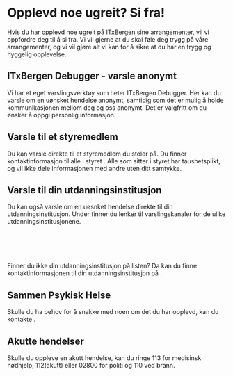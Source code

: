 
# Opplevd noe ugreit? Si fra!

Hvis du har opplevd noe ugreit på ITxBergen sine arrangementer, vil vi oppfordre deg til å si fra. Vi vil gjerne at du skal føle deg trygg på våre arrangementer, og vi vil gjøre alt vi kan for å sikre at du har en trygg og hyggelig opplevelse. 

## ITxBergen Debugger - varsle anonymt

Vi har et eget varslingsverktøy som heter ITxBergen Debugger. Her kan du varsle om en uønsket hendelse anonymt, samtidig som det er mulig å holde kommunikasjonen mellom deg og oss anonymt. Det er valgfritt om du ønsker å oppgi personlig informasjon.
<InternalLink href="/whistleblower" linkText="Trykk her for å gå til ITxBergen Debugger" />

## Varsle til et styremedlem

Du kan varsle direkte til et styremedlem du stoler på. Du finner kontaktinformasjon til alle i styret <InternalLink href="/om-oss/styremedlemmer" linkText="på denne siden" />. Alle som sitter i styret har taushetsplikt, og vil ikke dele informasjonen med andre uten ditt samtykke.

## Varsle til din utdanningsinstitusjon

Du kan også varsle om en uøsnket hendelse direkte til din utdanningsinstitusjon. Under finner du lenker til varslingskanaler for de ulike utdanningsinstitusjonene.
<br />
<ExternalLink href="https://www.uib.no/varsling/" linkText="Universitetet i Bergen" /><br />
<ExternalLink href="https://www.hvl.no/sei-ifra/" linkText="Høgskulen på Vestlandet" /><br />
<ExternalLink href="https://www.kristiania.no/for-studenter/si-fra/bergen/" linkText="Kristiania" /><br />
<ExternalLink href="https://www.noroff.no/student/beredskap" linkText="Noroff" /><br />
<br />
Finner du ikke din utdanningsinstitusjon på listen? Da kan du finne kontaktinformasjonen til din utdanningsinstitusjon på <ExternalLink href="https://www.sikresiden.no/sifra" linkText="sikresiden.no/sifra" />.

## Sammen Psykisk Helse

Skulle du ha behov for å snakke med noen om det du har opplevd, kan du kontakte <ExternalLink href="https://www.sammen.no/no/bergen/helse/psykisk-helse" linkText="Sammen Psykisk Helse" />.

## Akutte hendelser

Skulle du oppleve en akutt hendelse, kan du ringe 113 for medisinsk nødhjelp, 112(akutt) eller 02800 for politi og 110 ved brann.